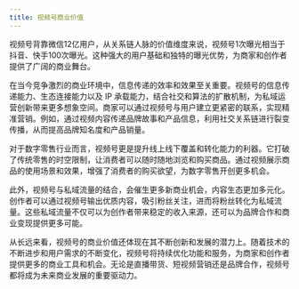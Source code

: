 ```yaml
---
title: 视频号商业价值
---
```


视频号背靠微信12亿用户，从关系链人脉的价值维度来说，视频号1次曝光相当于抖音、快手100次曝光。这种强大的用户基础和独特的曝光优势，为商家和创作者提供了广阔的商业舞台。

在当今竞争激烈的商业环境中，信息传递的效率和效果至关重要。视频号的信息传递能力、生态连接能力以及 IP 承载能力，结合社交和算法的扩散机制，为私域运营创新带来更多想象空间。商家可以通过视频号与用户建立更紧密的联系，实现精准营销。例如，通过视频内容传递品牌故事和产品信息，利用社交关系链进行裂变传播，从而提高品牌知名度和产品销量。

对于数字零售行业而言，视频号更是提升线上线下覆盖和转化能力的利器。它打破了传统零售的时空限制，让消费者可以随时随地浏览和购买商品。通过视频展示商品的使用场景和效果，增强了消费者的购买欲望，为数字零售开创更多机会。

此外，视频号与私域流量的结合，会催生更多新商业机会，内容生态更加多元化。创作者可以通过视频号输出优质内容，吸引粉丝关注，进而将粉丝转化为私域流量。这些私域流量不仅可以为创作者带来稳定的收入来源，还可以为品牌合作和商业变现提供更多可能。

从长远来看，视频号的商业价值还体现在其不断创新和发展的潜力上。随着技术的不断进步和用户需求的不断变化，视频号将持续优化功能和服务，为商家和创作者提供更多的商业工具和机会。无论是直播带货、短视频营销还是品牌合作，视频号都将成为未来商业发展的重要驱动力。
